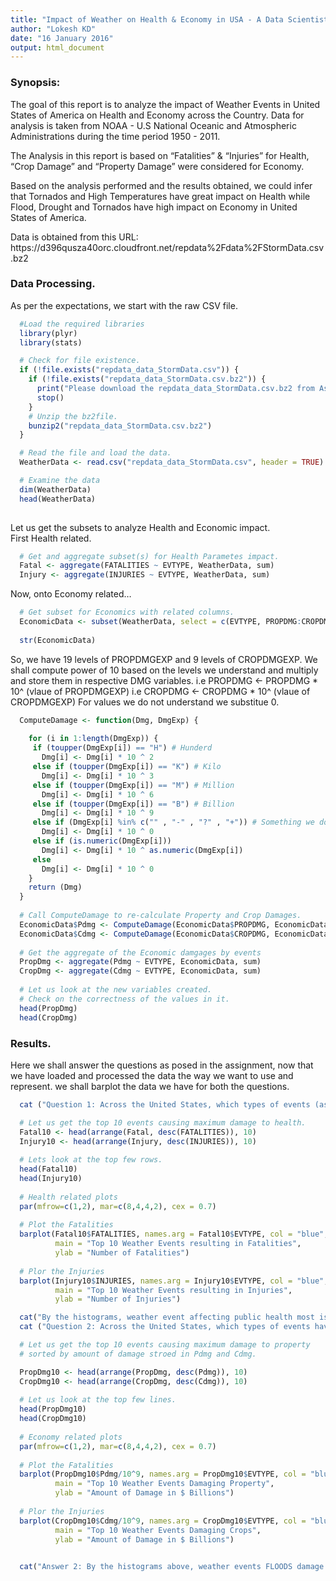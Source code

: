 ```yaml
---
title: "Impact of Weather on Health & Economy in USA - A Data Scientist Approach"
author: "Lokesh KD"
date: "16 January 2016"
output: html_document
---
```


### Synopsis:
  The goal of this report is to analyze the impact of Weather Events in United States of
  America on Health and Economy across the Country. Data for analysis is taken from NOAA -
  U.S National Oceanic and Atmospheric Administrations during the time period 1950 - 2011.
  
  The Analysis in this report is based on "Fatalities" & "Injuries" for Health, "Crop
  Damage" and "Property Damage" were considered for Economy.
  
  Based on the analysis performed and the results obtained, we could infer that Tornados and
  High Temperatures have great impact on Health while Flood, Drought and Tornados have high
  impact on Economy in United States of America.
   
  Data is obtained from this URL:      
  https://d396qusza40orc.cloudfront.net/repdata%2Fdata%2FStormData.csv.bz2
  
### Data Processing.
  As per the expectations, we start with the raw CSV file.
```r
  #Load the required libraries
  library(plyr)
  library(stats)

  # Check for file existence.
  if (!file.exists("repdata_data_StormData.csv")) {
    if (!file.exists("repdata_data_StormData.csv.bz2")) {
      print("Please download the repdata_data_StormData.csv.bz2 from Assignement page link")
      stop()
    }
    # Unzip the bz2file.
    bunzip2("repdata_data_StormData.csv.bz2")
  }

  # Read the file and load the data.
  WeatherData <- read.csv("repdata_data_StormData.csv", header = TRUE)

  # Examine the data
  dim(WeatherData)
  head(WeatherData)
  
```
  Let us get the subsets to analyze Health and Economic impact.  
  First Health related.
```r
  
  # Get and aggregate subset(s) for Health Parametes impact.
  Fatal <- aggregate(FATALITIES ~ EVTYPE, WeatherData, sum)
  Injury <- aggregate(INJURIES ~ EVTYPE, WeatherData, sum)
```
  Now, onto Economy related...
```r
  # Get subset for Economics with related columns.
  EconomicData <- subset(WeatherData, select = c(EVTYPE, PROPDMG:CROPDMGEXP))
  
  str(EconomicData)
```
  So, we have 19 levels of PROPDMGEXP and 9 levels of CROPDMGEXP.
  We shall compute power of 10 based on the levels we understand
  and multiply and store them in respective DMG variables.
  i.e PROPDMG <- PROPDMG * 10^ (vlaue of PROPDMGEXP)
  i.e CROPDMG <- CROPDMG * 10^ (vlaue of CROPDMGEXP)
  For values we do not understand we substitue 0.
```r
  
  ComputeDamage <- function(Dmg, DmgExp) {
    
    for (i in 1:length(DmgExp)) {
     if (toupper(DmgExp[i]) == "H") # Hunderd
       Dmg[i] <- Dmg[i] * 10 ^ 2
     else if (toupper(DmgExp[i]) == "K") # Kilo
       Dmg[i] <- Dmg[i] * 10 ^ 3
     else if (toupper(DmgExp[i]) == "M") # Million
       Dmg[i] <- Dmg[i] * 10 ^ 6
     else if (toupper(DmgExp[i]) == "B") # Billion
       Dmg[i] <- Dmg[i] * 10 ^ 9
     else if (DmgExp[i] %in% c("" , "-" , "?" , "+")) # Something we do not understand?
       Dmg[i] <- Dmg[i] * 10 ^ 0
     else if (is.numeric(DmgExp[i]))
       Dmg[i] <- Dmg[i] * 10 ^ as.numeric(DmgExp[i])
     else                               
       Dmg[i] <- Dmg[i] * 10 ^ 0
    }
    return (Dmg)
  }
  
  # Call ComputeDamage to re-calculate Property and Crop Damages.
  EconomicData$Pdmg <- ComputeDamage(EconomicData$PROPDMG, EconomicData$PROPDMGEXP)
  EconomicData$Cdmg <- ComputeDamage(EconomicData$CROPDMG, EconomicData$CROPDMGEXP)
  
  # Get the aggregate of the Economic damgages by events
  PropDmg <- aggregate(Pdmg ~ EVTYPE, EconomicData, sum)
  CropDmg <- aggregate(Cdmg ~ EVTYPE, EconomicData, sum)
  
  # Let us look at the new variables created.
  # Check on the correctness of the values in it.
  head(PropDmg)
  head(CropDmg)
```
### Results.
  Here we shall answer the questions as posed in the assignment, now that we have
  loaded and processed the data the way we want to use and represent. we shall 
  barplot the data we have for both the questions.
```r
  cat ("Question 1: Across the United States, which types of events (as indicated in the EVTYPE variable) are most harmful with respect to population health?")
```
```r
  # Let us get the top 10 events causing maximum damage to health.
  Fatal10 <- head(arrange(Fatal, desc(FATALITIES)), 10)
  Injury10 <- head(arrange(Injury, desc(INJURIES)), 10)
  
  # Lets look at the top few rows.
  head(Fatal10)
  head(Injury10)
  
  # Health related plots
  par(mfrow=c(1,2), mar=c(8,4,4,2), cex = 0.7)
  
  # Plot the Fatalities
  barplot(Fatal10$FATALITIES, names.arg = Fatal10$EVTYPE, col = "blue", las = 3,
          main = "Top 10 Weather Events resulting in Fatalities",
          ylab = "Number of Fatalities")
  
  # Plor the Injuries
  barplot(Injury10$INJURIES, names.arg = Injury10$EVTYPE, col = "blue", las = 3,
          main = "Top 10 Weather Events resulting in Injuries",
          ylab = "Number of Injuries")
```
```r
  cat("By the histograms, weather event affecting public health most is Tornados for both Fatalities and Injuries")
  cat ("Question 2: Across the United States, which types of events have the greatest economic consequences?")
```
```r
  # Let us get the top 10 events causing maximum damage to property
  # sorted by amount of damage stroed in Pdmg and Cdmg.

  PropDmg10 <- head(arrange(PropDmg, desc(Pdmg)), 10)
  CropDmg10 <- head(arrange(CropDmg, desc(Cdmg)), 10)
  
  # Let us look at the top few lines.
  head(PropDmg10)
  head(CropDmg10)
  
  # Economy related plots
  par(mfrow=c(1,2), mar=c(8,4,4,2), cex = 0.7)
  
  # Plot the Fatalities
  barplot(PropDmg10$Pdmg/10^9, names.arg = PropDmg10$EVTYPE, col = "blue", las = 3,
          main = "Top 10 Weather Events Damaging Property",
          ylab = "Amount of Damage in $ Billions")
  
  # Plor the Injuries
  barplot(CropDmg10$Cdmg/10^9, names.arg = CropDmg10$EVTYPE, col = "blue", las = 3,
          main = "Top 10 Weather Events Damaging Crops",
          ylab = "Amount of Damage in $ Billions")
  
```
```r
  cat("Answer 2: By the histograms above, weather events FLOODS damage Propery the most follwed by Hurricane/Typhoon, Tornado & STROM SURGE. Drought on the other hand damage the Crops most followed by FLOOD, RIVER FLOOD & ICE STORM" )
```